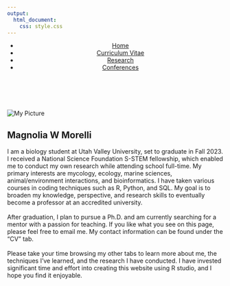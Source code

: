 ```yaml
---
output: 
  html_document:
    css: style.css
---
```

<header>
  <nav>
    <ul>
      <li><a href="index.html">Home</a></li>
      <li><a href="Curriculum_Vitae/index.html">Curriculum Vitae</a></li>
      <li><a href="Research/index.html">Research</a></li>
      <li><a href="Conferences/index.html">Conferences</a></li>
    </ul>
  </nav>
</header>
\
\
<div class="wrapper">
  <img src="media/P_1.jpg" alt="My Picture" class="my-image">
  <h2>Magnolia W Morelli</h2>
  <p>
I am a biology student at Utah Valley University, set to graduate in Fall 2023. I received a National Science Foundation S-STEM fellowship, which enabled me to conduct my own research while attending school full-time. My primary interests are mycology, ecology, marine sciences, animal/environment interactions, and bioinformatics. I have taken various courses in coding techniques such as R, Python, and SQL. My goal is to broaden my knowledge, perspective, and research skills to eventually become a professor at an accredited university.
\
\
After graduation, I plan to pursue a Ph.D. and am currently searching for a mentor with a passion for teaching. If you like what you see on this page, please feel free to email me. My contact information can be found under the "CV" tab.
\
\
Please take your time browsing my other tabs to learn more about me, the techniques I've learned, and the research I have conducted. I have invested significant time and effort into creating this website using R studio, and I hope you find it enjoyable.
  </p>
</div>


